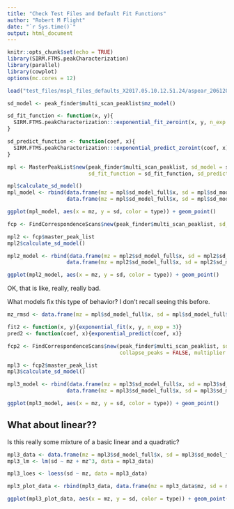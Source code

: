 ```yaml
---
title: "Check Test Files and Default Fit Functions"
author: "Robert M Flight"
date: "`r Sys.time()`"
output: html_document
---
```


```r
knitr::opts_chunk$set(echo = TRUE)
library(SIRM.FTMS.peakCharacterization)
library(parallel)
library(cowplot)
options(mc.cores = 12)
```

```r
load("test_files/mspl_files_defaults_X2017.05.10.12.51.24/aspear_2061205_pos_lipid32_mspl.RData")
```


```r
sd_model <- peak_finder$multi_scan_peaklist$mz_model()

sd_fit_function <- function(x, y){
  SIRM.FTMS.peakCharacterization:::exponential_fit_zeroint(x, y, n_exp = 3)
}

sd_predict_function <- function(coef, x){
  SIRM.FTMS.peakCharacterization:::exponential_predict_zeroint(coef, x)
}

mpl <- MasterPeakList$new(peak_finder$multi_scan_peaklist, sd_model = sd_model, multiplier = 3,
                          sd_fit_function = sd_fit_function, sd_predict_function = sd_predict_function)

```

```r
mpl$calculate_sd_model()
mpl_model <- rbind(data.frame(mz = mpl$sd_model_full$x, sd = mpl$sd_model_full$y, type = "rmsd"),
                   data.frame(mz = mpl$sd_model_full$x, sd = mpl$sd_model_full$fitted.values, type = "fit"))

ggplot(mpl_model, aes(x = mz, y = sd, color = type)) + geom_point()
```

```r
fcp <- FindCorrespondenceScans$new(peak_finder$multi_scan_peaklist, sd_fit_function = sd_fit_function, sd_predict_function = sd_predict_function, collapse_peaks = FALSE, multiplier = 3)
```

```r
mpl2 <- fcp$master_peak_list
mpl2$calculate_sd_model()

mpl2_model <- rbind(data.frame(mz = mpl2$sd_model_full$x, sd = mpl2$sd_model_full$y, type = "rmsd2"),
                   data.frame(mz = mpl2$sd_model_full$x, sd = mpl2$sd_model_full$fitted.values, type = "fit2"))

ggplot(mpl2_model, aes(x = mz, y = sd, color = type)) + geom_point()
```

OK, that is like, really, really bad. 

What models fix this type of behavior? I don't recall seeing this before.

```r
mz_rmsd <- data.frame(mz = mpl$sd_model_full$x, sd = mpl$sd_model_full$y, type = "iter1")

fit2 <- function(x, y){exponential_fit(x, y, n_exp = 3)}
pred2 <- function(coef, x){exponential_predict(coef, x)}

fcp2 <- FindCorrespondenceScans$new(peak_finder$multi_scan_peaklist, sd_fit_function = fit2, sd_predict_function = pred2,
                                    collapse_peaks = FALSE, multiplier = 3)
```

```r
mpl3 <- fcp2$master_peak_list
mpl3$calculate_sd_model()

mpl3_model <- rbind(data.frame(mz = mpl3$sd_model_full$x, sd = mpl3$sd_model_full$y, type = "rmsd3"),
                   data.frame(mz = mpl3$sd_model_full$x, sd = mpl3$sd_model_full$fitted.values, type = "fit3"))

ggplot(mpl3_model, aes(x = mz, y = sd, color = type)) + geom_point()
```

## What about linear??

Is this really some mixture of a basic linear and a quadratic?

```r
mpl3_data <- data.frame(mz = mpl3$sd_model_full$x, sd = mpl3$sd_model_full$y, type = "rmsd")
mpl3_lm <- lm(sd ~ mz + mz^3, data = mpl3_data)

mpl3_loes <- loess(sd ~ mz, data = mpl3_data)

mpl3_plot_data <- rbind(mpl3_data, data.frame(mz = mpl3_data$mz, sd = mpl3_loes$fitted, type = "loes"))

ggplot(mpl3_plot_data, aes(x = mz, y = sd, color = type)) + geom_point()
```

